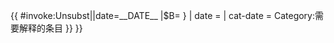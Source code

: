 {{ {{{|safesubst:}}}#invoke:Unsubst||date=__DATE__ |$B=
{{Fix
| subst = <includeonly>{{subst:</includeonly><includeonly>substcheck}}</includeonly>
| text  = 有歧义
| title = {{{reason|{{{title|这段文字可能有歧义，需要详细说明}}}}}}
| date  = {{{date|}}}
| cat-date = Category:需要解释的条目
}}<!--{{Ambiguous}} end-->
}}<noinclude>
{{Documentation}}
<!-- Add cats and interwikis to the /doc subpage, please, not here! -->
</noinclude>